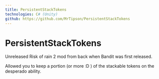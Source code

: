 ```yaml
---
title: PersistentStackTokens
technologies: C# (Unity)
github: https://github.com/MrTipson/PersistentStackTokens
---
```

# PersistentStackTokens
Unreleased Risk of rain 2 mod from back when Bandit was first released.

Allowed you to keep a portion (or more :D ) of the stackable tokens on the desperado ability.

